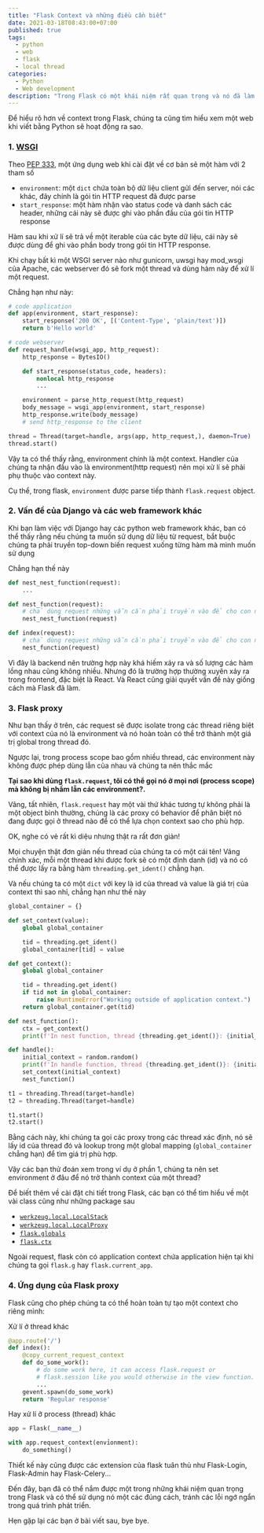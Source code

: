 ```yaml
---
title: "Flask Context và những điều cần biết"
date: 2021-03-18T08:43:00+07:00
published: true
tags:
  - python
  - web
  - flask
  - local thread
categories:
  - Python
  - Web development
description: "Trong Flask có một khái niệm rất quan trọng và nó đã làm nên thương hiệu của riêng mình giữa các web framework của Python - Context"
---
```


Để hiểu rõ hơn về context trong Flask, chúng ta cũng tìm hiểu xem một web khi viết bằng Python sẽ hoạt động ra sao.

### 1. [WSGI](https://wsgi.readthedocs.io/en/latest/what.html)

Theo [PEP 333](https://www.python.org/dev/peps/pep-0333/), một ứng dụng web khi cài đặt về cơ bản sẽ một hàm với 2 tham số

- `environment`: một `dict` chứa toàn bộ dữ liệu client gửi đến server, nói các khác, đây chính là gói tin HTTP request đã được parse
- `start_response`: một hàm nhận vào status code và danh sách các header, những cái này sẽ được ghi vào phần đầu của gói tin HTTP response

Hàm sau khi xử lí sẽ trả về một iterable của các byte dữ liệu, cái này sẽ được dùng để ghi vào phần body trong gói tin HTTP response.

Khi chạy bất kì một WSGI server nào như gunicorn, uwsgi hay mod_wsgi của Apache, các webserver đó sẽ fork một thread và dùng hàm này để xử lí một request.

Chẳng hạn như này:

```python
# code application
def app(environment, start_response):
	start_response('200 OK', [('Content-Type', 'plain/text')])
	return b'Hello world'

# code webserver
def request_handle(wsgi_app, http_request):
	http_response = BytesIO()

	def start_response(status_code, headers):
		nonlocal http_response
		...

	environment = parse_http_request(http_request)
	body_message = wsgi_app(environment, start_response)
	http_response.write(body_message)
	# send http_response to the client

thread = Thread(target=handle, args(app, http_request,), daemon=True)
thread.start()
```

Vậy ta có thể thấy rằng, environment chính là một context. Handler của chúng ta nhận đầu vào là environment(http request) nên mọi xử lí sẽ phải phụ thuộc vào context này.

Cụ thể, trong flask, `environment` được parse tiếp thành `flask.request` object.

### 2. Vấn đề của Django và các web framework khác

Khi bạn làm việc với Django hay các python web framework khác, bạn có thể thấy rằng nếu chúng ta muốn sử dụng dữ liệu từ request, bắt buộc chúng ta phải truyền top-down biến request xuống từng hàm mà mình muốn sử dụng

Chẳng hạn thế này

```python
def nest_nest_function(request):
	...

def nest_function(request):
	# chả dùng request những vẫn cần phải truyền vào để cho con nó dùng
	nest_nest_function(request)

def index(request):
	# chả dùng request những vẫn cần phải truyền vào để cho con nó dùng
	nest_function(request)
```

Vì đây là backend nên trường hợp này khá hiếm xảy ra và số lượng các hàm lồng nhau cũng không nhiều. Nhưng đó là trường hợp thường xuyên xảy ra trong frontend, đặc biệt là React. Và React cũng giải quyết vấn đề này giống cách mà Flask đã làm.

### 3. Flask proxy

Như bạn thấy ở trên, các request sẽ được isolate trong các thread riêng biệt với context của nó là environment và nó hoàn toàn có thể trở thành một giá trị global trong thread đó.

Ngược lại, trong process scope bao gồm nhiều thread, các environment này không được phép dùng lẫn của nhau và chúng ta nên thắc mắc

**Tại sao khi dùng `flask.request`, tôi có thể gọi nó ở mọi nơi (process scope) mà không bị nhầm lẫn các environment?.**

Vâng, tất nhiên, `flask.request` hay một vài thứ khác tương tự không phải là một object bình thường, chúng là các proxy có behavior để phân biệt nó đang được gọi ở thread nào để có thể lựa chọn context sao cho phù hợp.

OK, nghe có vẻ rất kì diệu nhưng thật ra rất đơn giản!

Mọi chuyện thật đơn giản nếu thread của chúng ta có một cái tên! Vâng chính xác, mỗi một thread khi được fork sẽ có một định danh (id) và nó có thể được lấy ra bằng hàm `threading.get_ident()` chẳng hạn.

Và nếu chúng ta có một `dict` với key là id của thread và value là giá trị của context thì sao nhỉ, chẳng hạn như thế này

```python
global_container = {}

def set_context(value):
	global global_container

	tid = threading.get_ident()
	global_container[tid] = value

def get_context():
	global global_container

	tid = threading.get_ident()
	if tid not in global_container:
		raise RuntimeError("Working outside of application context.")
	return global_container.get(tid)

def nest_function():
	ctx = get_context()
	print(f'In nest function, thread {threading.get_ident()}: {initial_context}')

def handle():
	initial_context = random.random()
	print(f'In handle function, thread {threading.get_ident()}: {initial_context}')
	set_context(initial_context)
	nest_function()

t1 = threading.Thread(target=handle)
t2 = threading.Thread(target=handle)

t1.start()
t2.start()
```

Bằng cách này, khi chúng ta gọi các proxy trong các thread xác định, nó sẽ lấy id của thread đó và lookup trong một global mapping (`global_container` chẳng hạn) để tìm giá trị phù hợp.

Vậy các bạn thử đoán xem trong ví dụ ở phần 1, chúng ta nên set environment ở đâu để nó trở thành context của một thread?

Để biết thêm về cài đặt chi tiết trong Flask, các bạn có thể tìm hiểu về một vài class cũng như những package sau

- [`werkzeug.local.LocalStack`](https://github.com/pallets/werkzeug/blob/master/src/werkzeug/local.py#L170)
- [`werkzeug.local.LocalProxy`](https://github.com/pallets/werkzeug/blob/master/src/werkzeug/local.py#L467)
- [`flask.globals`](https://github.com/pallets/flask/blob/master/src/flask/globals.py)
- [`flask.ctx`](https://github.com/pallets/flask/blob/master/src/flask/ctx.py)

Ngoài request, flask còn có application context chứa application hiện tại khi chúng ta gọi `flask.g` hay `flask.current_app`.

### 4. Ứng dụng của Flask proxy

Flask cũng cho phép chúng ta có thể hoàn toàn tự tạo một context cho riêng mình:

Xử lí ở thread khác

```python
@app.route('/')
def index():
    @copy_current_request_context
    def do_some_work():
        # do some work here, it can access flask.request or
        # flask.session like you would otherwise in the view function.
        ...
    gevent.spawn(do_some_work)
    return 'Regular response'
```

Hay xử lí ở process (thread) khác

```python
app = Flask(__name__)

with app.request_context(envỉonment):
	do_something()
```

Thiết kế này cũng được các extension của flask tuân thủ như Flask-Login, Flask-Admin hay Flask-Celery...

Đến đây, bạn đã có thể nắm được một trong những khái niệm quan trọng trong Flask và có thể sử dụng nó một các đúng cách, tránh các lỗi ngớ ngẩn trong quá trình phát triển.

Hẹn gặp lại các bạn ở bài viết sau, bye bye.
